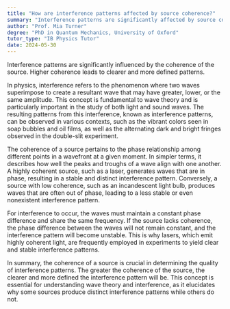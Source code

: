 ```yaml
---
title: "How are interference patterns affected by source coherence?"
summary: "Interference patterns are significantly affected by source coherence, with higher coherence leading to clearer, more defined patterns."
author: "Prof. Mia Turner"
degree: "PhD in Quantum Mechanics, University of Oxford"
tutor_type: "IB Physics Tutor"
date: 2024-05-30
---
```


Interference patterns are significantly influenced by the coherence of the source. Higher coherence leads to clearer and more defined patterns.

In physics, interference refers to the phenomenon where two waves superimpose to create a resultant wave that may have greater, lower, or the same amplitude. This concept is fundamental to wave theory and is particularly important in the study of both light and sound waves. The resulting patterns from this interference, known as interference patterns, can be observed in various contexts, such as the vibrant colors seen in soap bubbles and oil films, as well as the alternating dark and bright fringes observed in the double-slit experiment.

The coherence of a source pertains to the phase relationship among different points in a wavefront at a given moment. In simpler terms, it describes how well the peaks and troughs of a wave align with one another. A highly coherent source, such as a laser, generates waves that are in phase, resulting in a stable and distinct interference pattern. Conversely, a source with low coherence, such as an incandescent light bulb, produces waves that are often out of phase, leading to a less stable or even nonexistent interference pattern.

For interference to occur, the waves must maintain a constant phase difference and share the same frequency. If the source lacks coherence, the phase difference between the waves will not remain constant, and the interference pattern will become unstable. This is why lasers, which emit highly coherent light, are frequently employed in experiments to yield clear and stable interference patterns.

In summary, the coherence of a source is crucial in determining the quality of interference patterns. The greater the coherence of the source, the clearer and more defined the interference pattern will be. This concept is essential for understanding wave theory and interference, as it elucidates why some sources produce distinct interference patterns while others do not.
    